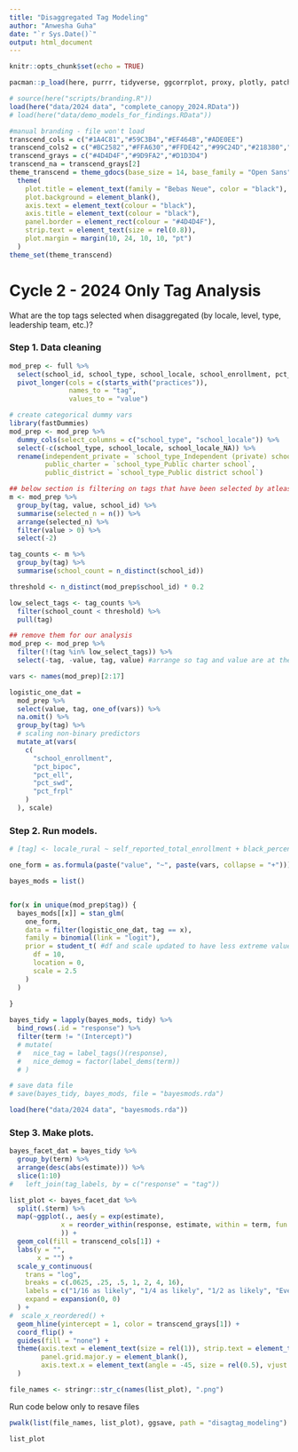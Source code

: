```yaml
---
title: "Disaggregated Tag Modeling"
author: "Anwesha Guha"
date: "`r Sys.Date()`"
output: html_document
---
```


```r
knitr::opts_chunk$set(echo = TRUE)

pacman::p_load(here, purrr, tidyverse, ggcorrplot, proxy, plotly, patchwork, psych, GPArotation, parameters, DT, nFactors, broom, scales, rstanarm, broom.mixed, gmodels, ggthemes, tidytext)

# source(here("scripts/branding.R"))
load(here("data/2024 data", "complete_canopy_2024.RData"))
# load(here("data/demo_models_for_findings.RData"))
```

```r
#manual branding - file won't load
transcend_cols = c("#1A4C81","#59C3B4","#EF464B","#ADE0EE")
transcend_cols2 = c("#BC2582","#FFA630","#FFDE42","#99C24D","#218380","#D3B7D7")
transcend_grays = c("#4D4D4F","#9D9FA2","#D1D3D4")
transcend_na = transcend_grays[2]
theme_transcend = theme_gdocs(base_size = 14, base_family = "Open Sans") +
  theme(
    plot.title = element_text(family = "Bebas Neue", color = "black"),
    plot.background = element_blank(),
    axis.text = element_text(colour = "black"),
    axis.title = element_text(colour = "black"),
    panel.border = element_rect(colour = "#4D4D4F"),
    strip.text = element_text(size = rel(0.8)),
    plot.margin = margin(10, 24, 10, 10, "pt")
  )
theme_set(theme_transcend)
```

# Cycle 2 - 2024 Only Tag Analysis

What are the top tags selected when disaggregated (by locale, level, type, leadership team, etc.)?

### Step 1. Data cleaning
```r
mod_prep <- full %>% 
  select(school_id, school_type, school_locale, school_enrollment, pct_bipoc, pct_ell, pct_frpl, pct_swd, grades_pk, grades_elementary, grades_middle, grades_high, starts_with("practices")) %>% 
  pivot_longer(cols = c(starts_with("practices")),
               names_to = "tag",
               values_to = "value")

# create categorical dummy vars
library(fastDummies)
mod_prep <- mod_prep %>% 
  dummy_cols(select_columns = c("school_type", "school_locale")) %>% 
  select(-c(school_type, school_locale, school_locale_NA)) %>% 
  rename(independent_private = `school_type_Independent (private) school`,
         public_charter = `school_type_Public charter school`,
         public_district = `school_type_Public district school`)

## below section is filtering on tags that have been selected by atleast 20% of schools
m <- mod_prep %>% 
  group_by(tag, value, school_id) %>% 
  summarise(selected_n = n()) %>% 
  arrange(selected_n) %>% 
  filter(value > 0) %>% 
  select(-2)

tag_counts <- m %>%
  group_by(tag) %>%
  summarise(school_count = n_distinct(school_id))

threshold <- n_distinct(mod_prep$school_id) * 0.2

low_select_tags <- tag_counts %>%
  filter(school_count < threshold) %>%
  pull(tag)

## remove them for our analysis
mod_prep <- mod_prep %>% 
  filter(!(tag %in% low_select_tags)) %>% 
  select(-tag, -value, tag, value) #arrange so tag and value are at the end

vars <- names(mod_prep)[2:17]

logistic_one_dat = 
  mod_prep %>%
  select(value, tag, one_of(vars)) %>%
  na.omit() %>%
  group_by(tag) %>%
  # scaling non-binary predictors
  mutate_at(vars(
    c(
      "school_enrollment",
      "pct_bipoc",
      "pct_ell",
      "pct_swd",
      "pct_frpl"
    )
  ), scale)

```

### Step 2. Run models.

```r

# [tag] <- locale_rural ~ self_reported_total_enrollment + black_percent + hispanic_percent + white_percent + native_percent + asian_percent + frpl_percent + swd_percent + ell_percent + school_descriptor + grades_prek + grades_elementary + grades_middle + grades_high

one_form = as.formula(paste("value", "~", paste(vars, collapse = "+")))

bayes_mods = list()


for(x in unique(mod_prep$tag)) {
  bayes_mods[[x]] = stan_glm(
    one_form,
    data = filter(logistic_one_dat, tag == x),
    family = binomial(link = "logit"),
    prior = student_t( #df and scale updated to have less extreme values
      df = 10,
      location = 0,
      scale = 2.5
    )
  )
  
}

bayes_tidy = lapply(bayes_mods, tidy) %>%
  bind_rows(.id = "response") %>%
  filter(term != "(Intercept)")
  # mutate(
  #   nice_tag = label_tags()(response),
  #   nice_demog = factor(label_dems(term))
  # )

# save data file
# save(bayes_tidy, bayes_mods, file = "bayesmods.rda")
```

```r
load(here("data/2024 data", "bayesmods.rda"))
```

### Step 3. Make plots.

```r
bayes_facet_dat = bayes_tidy %>% 
  group_by(term) %>%
  arrange(desc(abs(estimate))) %>%
  slice(1:10)  
#   left_join(tag_labels, by = c("response" = "tag"))

list_plot <- bayes_facet_dat %>% 
  split(.$term) %>% 
  map(~ggplot(., aes(y = exp(estimate), 
             x = reorder_within(response, estimate, within = term, fun = mean)
             )) +
  geom_col(fill = transcend_cols[1]) + 
  labs(y = "",
       x = "") +
  scale_y_continuous(
    trans = "log",
    breaks = c(.0625, .25, .5, 1, 2, 4, 16),
    labels = c("1/16 as likely", "1/4 as likely", "1/2 as likely", "Even", "2x as likely", "4x as likely", "16x as likely"),
    expand = expansion(0, 0)
  ) +
#  scale_x_reordered() + 
  geom_hline(yintercept = 1, color = transcend_grays[1]) +
  coord_flip() +
  guides(fill = "none") +
  theme(axis.text = element_text(size = rel(1)), strip.text = element_text(size = rel(0.6)),
        panel.grid.major.y = element_blank(),
        axis.text.x = element_text(angle = -45, size = rel(0.5), vjust = 0.5, hjust = 0))
  )
```

```r
file_names <- stringr::str_c(names(list_plot), ".png")
```

Run code below only to resave files
```r
pwalk(list(file_names, list_plot), ggsave, path = "disagtag_modeling")
```

```r
list_plot
```